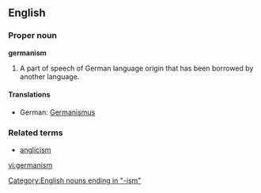 {{wikipedia}}
==English==

===Proper noun===
'''germanism'''

# A part of speech of German language origin that has been borrowed by another language.

====Translations====
* German: [[Germanismus]] {{m}}

===Related terms===
* [[anglicism]]

[[Category:English nouns ending in "-ism"]]

[[vi:germanism]]